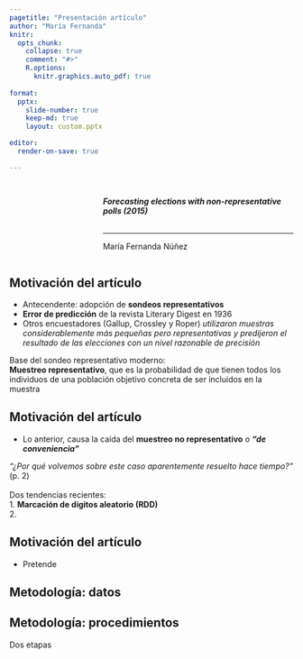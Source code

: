 ```yaml
---
pagetitle: "Presentación artículo"
author: "María Fernanda"
knitr:
  opts_chunk: 
    collapse: true
    comment: "#>" 
    R.options:
      knitr.graphics.auto_pdf: true
      
format: 
  pptx:
    slide-number: true
    keep-md: true
    layout: custom.pptx

editor:
  render-on-save: true

---
```


## {data-background-color="#CABFFF"}

:::: {.columns .v-center-container}
::: {.column width=30%}
:::
::: {.column width=70%}
 [***Forecasting elections with non-representative polls (2015)***]{.purple}
<br> 
<br>

-------------------------------------------------------------------------------------------
María Fernanda Núñez
:::
::::

## [Motivación del artículo]{.purple}

- Antecendente: adopción de **sondeos representativos** 
- **Error de predicción** de la revista Literary Digest en 1936 
- Otros encuestadores (Gallup, Crossley y Roper) *utilizaron muestras considerablemente más pequeñas pero representativas y predijeron el resultado de las elecciones con un nivel razonable de precisión* 

::: {.content-box-purple}
Base del [sondeo representativo moderno]{.purple}: <br />
**Muestreo representativo**, que es la probabilidad de que tienen todos los individuos de una población objetivo concreta de ser incluidos en la muestra

:::


## [Motivación del artículo]{.purple}

- Lo anterior, causa la caída del [**muestreo no representativo**]{.purple} o [***"de conveniencia"***]{.purple}

:::{.content-box-purple}
*"¿Por qué volvemos sobre este caso aparentemente resuelto hace tiempo?"* (p. 2)
<br/>
<br />
Dos tendencias recientes: <br/>
1. **Marcación de dígitos aleatorio (RDD)** <br />
2. 
:::

## [Motivación del artículo]{.purple}

- Pretende 

## [Metodología: datos]{.black} {data-background-color="#CABFFF"}

## [Metodología: procedimientos]{.black} {data-background-color="#CABFFF"}

Dos etapas 